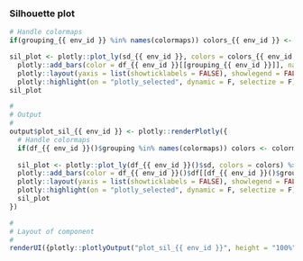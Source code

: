
### Silhouette plot

<!-- Component created on {{ date }} -->

```r
# Handle colormaps
if(grouping_{{ env_id }} %in% names(colormaps)) colors_{{ env_id }} <- colormaps[[grouping_{{ env_id }}]] else colors_{{ env_id }} <- "Set1"

sil_plot <- plotly::plot_ly(sd_{{ env_id }}, colors = colors_{{ env_id }}) %>%
  plotly::add_bars(color = df_{{ env_id }}[[grouping_{{ env_id }}]], name = df_{{ env_id }}[[grouping_{{ env_id }}]], orientation = 'h', y = ~cell, x = ~silhouette) %>%
  plotly::layout(yaxis = list(showticklabels = FALSE), showlegend = FALSE) %>%
  plotly::highlight(on = "plotly_selected", dynamic = F, selectize = F)
sil_plot
```

```r
#
# Output
#
output$plot_sil_{{ env_id }} <- plotly::renderPlotly({
  # Handle colormaps
  if(df_{{ env_id }}()$grouping %in% names(colormaps)) colors <- colormaps[[df_{{ env_id }}()$grouping]] else colors <- "Set1"
  
  sil_plot <- plotly::plot_ly(df_{{ env_id }}()$sd, colors = colors) %>%
  plotly::add_bars(color = df_{{ env_id }}()$df[[df_{{ env_id }}()$grouping]], name = df_{{ env_id }}()$df[[df_{{ env_id }}()$grouping]], orientation = 'h', y = ~cell, x = ~silhouette) %>%
  plotly::layout(yaxis = list(showticklabels = FALSE), showlegend = FALSE) %>%
  plotly::highlight(on = "plotly_selected", dynamic = F, selectize = F)
  sil_plot
})

#
# Layout of component
#
renderUI({plotly::plotlyOutput("plot_sil_{{ env_id }}", height = "100%")})
```

